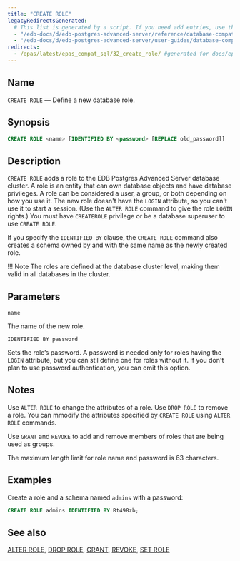 ```yaml
---
title: "CREATE ROLE"
legacyRedirectsGenerated:
  # This list is generated by a script. If you need add entries, use the `legacyRedirects` key.
  - "/edb-docs/d/edb-postgres-advanced-server/reference/database-compatibility-for-oracle-developers-reference-guide/9.6/Database_Compatibility_for_Oracle_Developers_Reference_Guide.1.046.html"
  - "/edb-docs/d/edb-postgres-advanced-server/user-guides/database-compatibility-for-oracle-developers-guide/9.5/Database_Compatibility_for_Oracle_Developers_Guide.1.074.html"
redirects:
  - /epas/latest/epas_compat_sql/32_create_role/ #generated for docs/epas/reorg-role-use-case-mode
---
```


<div id="create_role" class="registered_link"></div>

## Name

`CREATE ROLE` &mdash; Define a new database role.

## Synopsis

```sql
CREATE ROLE <name> [IDENTIFIED BY <password> [REPLACE old_password]]
```

## Description

`CREATE ROLE` adds a role to the EDB Postgres Advanced Server database cluster. A role is an entity that can own database objects and have database privileges. A role can be considered a user, a group, or both depending on how you use it. The new role doesn't have the `LOGIN` attribute, so you can't use it to start a session. (Use the `ALTER ROLE` command to give the role `LOGIN` rights.) You must have `CREATEROLE` privilege or be a database superuser to use `CREATE ROLE`.

If you specify the `IDENTIFIED BY` clause, the `CREATE ROLE` command also creates a schema owned by and with the same name as the newly created role.

!!! Note
    The roles are defined at the database cluster level, making them valid in all databases in the cluster.

## Parameters

`name`

 The name of the new role.

`IDENTIFIED BY password`

 Sets the role’s password. A password is needed only for roles having the `LOGIN` attribute, but you can stil define one for roles without it. If you don't plan to use password authentication, you can omit this option.

## Notes

Use `ALTER ROLE` to change the attributes of a role. Use `DROP ROLE` to remove a role. You can mmodify the attributes specified by `CREATE ROLE` using `ALTER ROLE` commands.

Use `GRANT` and `REVOKE` to add and remove members of roles that are being used as groups.

The maximum length limit for role name and password is 63 characters.

## Examples

Create a role and a schema named `admins` with a password:

```sql
CREATE ROLE admins IDENTIFIED BY Rt498zb;
```

## See also

[ALTER ROLE](08_alter_role_identified_by/#alter_role_identified_by), [DROP ROLE](55_drop_role/#drop_role), [GRANT](64_grant/#grant), [REVOKE](67_revoke/#revoke), [SET ROLE](73_set_role/#set_role)
